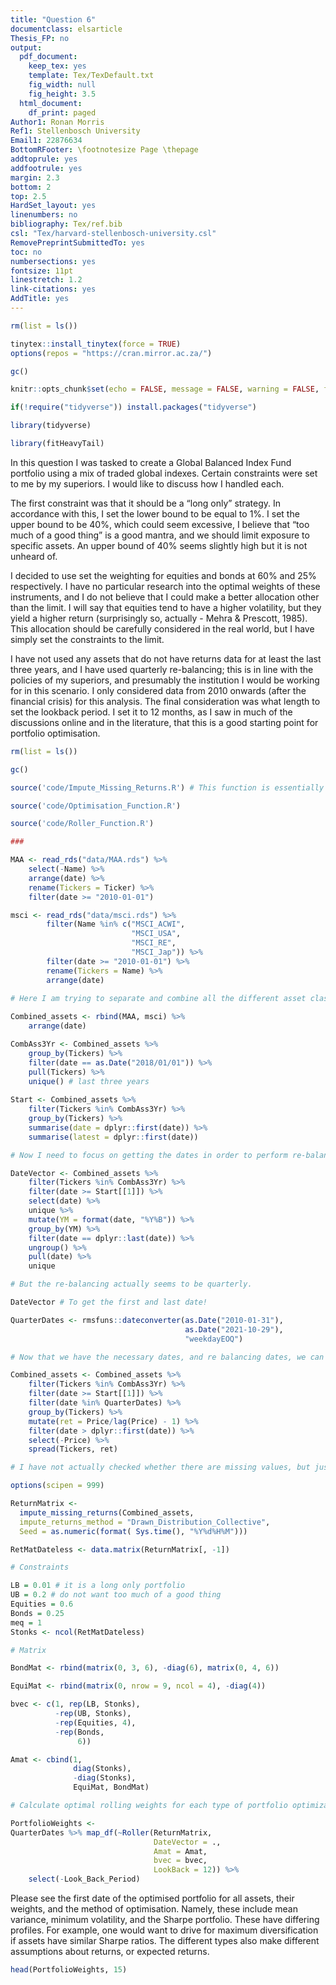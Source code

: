 ```yaml
---
title: "Question 6"
documentclass: elsarticle
Thesis_FP: no
output:
  pdf_document:
    keep_tex: yes
    template: Tex/TexDefault.txt
    fig_width: null
    fig_height: 3.5
  html_document:
    df_print: paged
Author1: Ronan Morris
Ref1: Stellenbosch University
Email1: 22876634
BottomRFooter: \footnotesize Page \thepage
addtoprule: yes
addfootrule: yes
margin: 2.3
bottom: 2
top: 2.5
HardSet_layout: yes
linenumbers: no
bibliography: Tex/ref.bib
csl: "Tex/harvard-stellenbosch-university.csl"
RemovePreprintSubmittedTo: yes
toc: no
numbersections: yes
fontsize: 11pt
linestretch: 1.2
link-citations: yes
AddTitle: yes
---
```

```r

rm(list = ls())

tinytex::install_tinytex(force = TRUE)
options(repos = "https://cran.mirror.ac.za/")

gc() 

knitr::opts_chunk$set(echo = FALSE, message = FALSE, warning = FALSE, fig.width = 6, fig.height = 5, fig.pos="H", fig.pos = 'H')

if(!require("tidyverse")) install.packages("tidyverse")

library(tidyverse)

library(fitHeavyTail)

```

In this question I was tasked to create a Global Balanced Index Fund portfolio using a mix of traded global indexes. Certain constraints were set to me by my superiors. I would like to discuss how I handled each. 

The first constraint was that it should be a "long only" strategy. In accordance with this, I set the lower bound to be equal to 1%. I set the upper bound to be 40%, which could seem excessive, I believe that "too much of a good thing" is a good mantra, and we should limit exposure to specific assets. An upper bound of 40% seems slightly high but it is not unheard of. 

I decided to use set the weighting for equities and bonds at 60% and 25% respectively. I have no particular research into the optimal weights of these instruments, and I do not believe that I could make a better allocation other than the limit. I will say that equities tend to have a higher volatility, but they yield a higher return (surprisingly so, actually - Mehra & Prescott, 1985). This allocation should be carefully considered in the real world, but I have simply set the constraints to the limit. 

I have not used any assets that do not have returns data for at least the last three years, and I have used quarterly re-balancing; this is in line with the policies of my superiors, and presumably the institution I would be working for in this scenario. I only considered data from 2010 onwards (after the financial crisis) for this analysis. The final consideration was what length to set the lookback period. I set it to 12 months, as I saw in much of the discussions online and in the literature, that this is a good starting point for portfolio optimisation. 

```r

rm(list = ls())

gc()

source('code/Impute_Missing_Returns.R') # This function is essentially from the practical offered by Nico. 

source('code/Optimisation_Function.R')

source('code/Roller_Function.R')

###

MAA <- read_rds("data/MAA.rds") %>% 
    select(-Name) %>% 
    arrange(date) %>% 
    rename(Tickers = Ticker) %>% 
    filter(date >= "2010-01-01")

msci <- read_rds("data/msci.rds") %>%
        filter(Name %in% c("MSCI_ACWI", 
                           "MSCI_USA", 
                           "MSCI_RE", 
                           "MSCI_Jap")) %>% 
        filter(date >= "2010-01-01") %>% 
        rename(Tickers = Name) %>% 
        arrange(date) 
    
# Here I am trying to separate and combine all the different asset classes mentioned in the question. 

Combined_assets <- rbind(MAA, msci) %>% 
    arrange(date)

CombAss3Yr <- Combined_assets %>% 
    group_by(Tickers) %>% 
    filter(date == as.Date("2018/01/01")) %>% 
    pull(Tickers) %>% 
    unique() # last three years
    
Start <- Combined_assets %>% 
    filter(Tickers %in% CombAss3Yr) %>% 
    group_by(Tickers) %>% 
    summarise(date = dplyr::first(date)) %>%
    summarise(latest = dplyr::first(date))

# Now I need to focus on getting the dates in order to perform re-balancing. 

DateVector <- Combined_assets %>% 
    filter(Tickers %in% CombAss3Yr) %>% 
    filter(date >= Start[[1]]) %>% 
    select(date) %>% 
    unique %>% 
    mutate(YM = format(date, "%Y%B")) %>% 
    group_by(YM) %>% 
    filter(date == dplyr::last(date)) %>% 
    ungroup() %>% 
    pull(date) %>% 
    unique

# But the re-balancing actually seems to be quarterly. 

DateVector # To get the first and last date!

QuarterDates <- rmsfuns::dateconverter(as.Date("2010-01-31"), 
                                       as.Date("2021-10-29"), 
                                       "weekdayEOQ") 

# Now that we have the necessary dates, and re balancing dates, we can filter the data appropriately and start seeing what sorts of returns we are getting. 

Combined_assets <- Combined_assets %>% 
    filter(Tickers %in% CombAss3Yr) %>% 
    filter(date >= Start[[1]]) %>% 
    filter(date %in% QuarterDates) %>% 
    group_by(Tickers) %>% 
    mutate(ret = Price/lag(Price) - 1) %>% 
    filter(date > dplyr::first(date)) %>% 
    select(-Price) %>%
    spread(Tickers, ret)

# I have not actually checked whether there are missing values, but just to be sure, I use the function from the tutorial.  

options(scipen = 999)

ReturnMatrix <- 
  impute_missing_returns(Combined_assets, 
  impute_returns_method = "Drawn_Distribution_Collective", 
  Seed = as.numeric(format( Sys.time(), "%Y%d%H%M")))

RetMatDateless <- data.matrix(ReturnMatrix[, -1])

# Constraints

LB = 0.01 # it is a long only portfolio
UB = 0.2 # do not want too much of a good thing 
Equities = 0.6 
Bonds = 0.25
meq = 1
Stonks <- ncol(RetMatDateless)

# Matrix 

BondMat <- rbind(matrix(0, 3, 6), -diag(6), matrix(0, 4, 6))

EquiMat <- rbind(matrix(0, nrow = 9, ncol = 4), -diag(4))

bvec <- c(1, rep(LB, Stonks), 
          -rep(UB, Stonks), 
          -rep(Equities, 4), 
          -rep(Bonds, 
               6))

Amat <- cbind(1, 
              diag(Stonks), 
              -diag(Stonks), 
              EquiMat, BondMat)

# Calculate optimal rolling weights for each type of portfolio optimization, which makes use of a function I created. 

PortfolioWeights <- 
QuarterDates %>% map_df(~Roller(ReturnMatrix, 
                                DateVector = ., 
                                Amat = Amat, 
                                bvec = bvec, 
                                LookBack = 12)) %>% 
    select(-Look_Back_Period)

```

Please see the first date of the optimised portfolio for all assets, their weights, and the method of optimisation. Namely, these include mean variance, minimum volatility, and the Sharpe portfolio. These have differing profiles. For example, one would want to drive for maximum diversification if assets have similar Sharpe ratios. The different types also make different assumptions about returns, or expected returns. 

```r

head(PortfolioWeights, 15)

```

